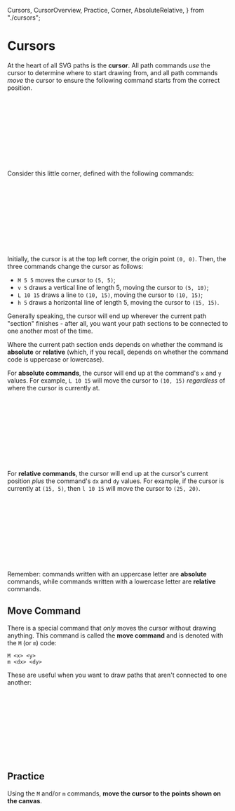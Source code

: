   Cursors,
  CursorOverview,
  Practice,
  Corner,
  AbsoluteRelative,
} from "./cursors";

<PageSection index={0}>

# Cursors

At the heart of all SVG paths is the **cursor**. All path commands _use_ the cursor to determine where to start drawing from, and all path commands _move_ the cursor to ensure the following command starts from the correct position.

<PlaySliderFromSource source="intro" />

<Svg>
  <CursorOverview />
</Svg>

</PageSection>

<PageSection index={1}>

Consider this little corner, defined with the following commands:

<CommandListFromSource source="corner" />

<Svg size={20}>
  <Corner />
</Svg>

<PlaySliderFromSource source="corner" />

Initially, the cursor is at the top left corner, the origin point `(0, 0)`. Then, the three commands change the cursor as follows:

- `M 5 5` moves the cursor to `(5, 5)`;
- `v 5` draws a vertical line of length 5, moving the cursor to `(5, 10)`;
- `L 10 15` draws a line to `(10, 15)`, moving the cursor to `(10, 15)`;
- `h 5` draws a horizontal line of length 5, moving the cursor to `(15, 15)`.

</PageSection>

<PageSection index={2}>

Generally speaking, the cursor will end up wherever the current path "section" finishes - after all, you want your path sections to be connected to one another most of the time.

Where the current path section ends depends on whether the command is **absolute** or **relative** (which, if you recall, depends on whether the command code is uppercase or lowercase).

For **absolute commands**, the cursor will end up at the command's `x` and `y` values. For example, `L 10 15` will move the cursor to `(10, 15)` _regardless_ of where the cursor is currently at.

<CommandListFromSource source="absolute" />

<Svg size={20}>
  <AbsoluteRelative />
</Svg>

</PageSection>

<PageSection index={3}>

For **relative commands**, the cursor will end up at the cursor's current position _plus_ the command's `dx` and `dy` values. For example, if the cursor is currently at `(15, 5)`, then `l 10 15` will move the cursor to `(25, 20)`.

<CommandListFromSource source="relative" />

<Svg size={30}>
  <AbsoluteRelative showRelative />
</Svg>

Remember: commands written with an uppercase letter are **absolute** commands, while commands written with a lowercase letter are **relative** commands.

</PageSection>

<PageSection index={4}>

## Move Command

There is a special command that _only_ moves the cursor without drawing anything. This command is called the **move command** and is denoted with the `M` (or `m`) code:

```
M <x> <y>
m <dx> <dy>
```

These are useful when you want to draw paths that aren't connected to one another:

<CommandListFromSource source="move" />

<Svg size={15}>
  <PathHoverVisual source="move" />
</Svg>

</PageSection>

<PageSection index={5}>

## Practice

Using the `M` and/or `m` commands, **move the cursor to the points shown on the canvas**.

<Svg size={20}>
  <Practice />
</Svg>

<PracticeQuestionEditor />

</PageSection>
